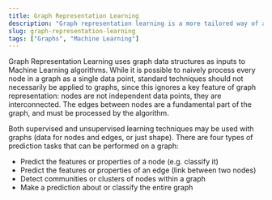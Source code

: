 ```yaml
---
title: Graph Representation Learning
description: "Graph representation learning is a more tailored way of applying machine learning algorithms to graphs and networks."
slug: graph-representation-learning
tags: ["Graphs", "Machine Learning"]
---
```


Graph Representation Learning uses graph data structures as inputs to Machine Learning algorithms. While it is possible to naively process every node in a graph as a single data point, standard techniques should not necessarily be applied to graphs, since this ignores a key feature of graph representation: nodes are not independent data points, they are interconnected. The edges between nodes are a fundamental part of the graph, and must be processed by the algorithm.

Both supervised and unsupervised learning techniques may be used with graphs (data for nodes and edges, or just shape). There are four types of prediction tasks that can be performed on a graph:

- Predict the features or properties of a node (e.g. classify it)
- Predict the features or properties of an edge (link between two nodes)
- Detect communities or clusters of nodes within a graph
- Make a prediction about or classify the entire graph

